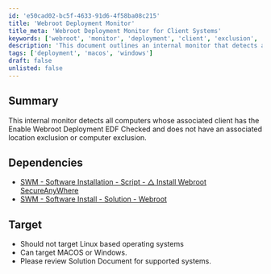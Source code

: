 ```yaml
---
id: 'e50cad02-bc5f-4633-91d6-4f58ba08c215'
title: 'Webroot Deployment Monitor'
title_meta: 'Webroot Deployment Monitor for Client Systems'
keywords: ['webroot', 'monitor', 'deployment', 'client', 'exclusion', 'location', 'macos', 'windows']
description: 'This document outlines an internal monitor that detects all computers whose associated client has the Enable Webroot Deployment EDF checked, while ensuring there are no associated location or computer exclusions. It includes dependencies and target operating systems.'
tags: ['deployment', 'macos', 'windows']
draft: false
unlisted: false
---
```

## Summary

This internal monitor detects all computers whose associated client has the Enable Webroot Deployment EDF Checked and does not have an associated location exclusion or computer exclusion.

## Dependencies

- [SWM - Software Installation - Script - △ Install Webroot SecureAnyWhere](https://proval.itglue.com/DOC-5078775-11623253)
- [SWM - Software Install - Solution - Webroot](https://proval.itglue.com/DOC-5078775-11665357)

## Target

- Should not target Linux based operating systems
- Can target MACOS or Windows.
- Please review Solution Document for supported systems.











